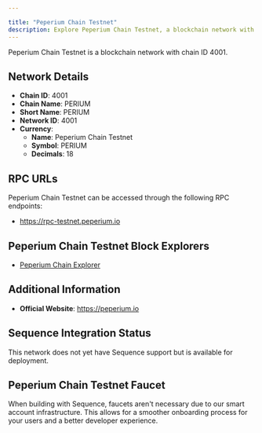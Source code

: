 ```yaml
---

title: "Peperium Chain Testnet"
description: Explore Peperium Chain Testnet, a blockchain network with chain ID 4001. Learn about its native currency, Peperium Chain Testnet, and how to interact with the network.
---
```




Peperium Chain Testnet is a blockchain network with chain ID 4001.

## Network Details

- **Chain ID**: 4001
- **Chain Name**: PERIUM
- **Short Name**: PERIUM
- **Network ID**: 4001
- **Currency**: 
  - **Name**: Peperium Chain Testnet
  - **Symbol**: PERIUM
  - **Decimals**: 18

## RPC URLs

Peperium Chain Testnet can be accessed through the following RPC endpoints:

- https://rpc-testnet.peperium.io

## Peperium Chain Testnet Block Explorers

- [Peperium Chain Explorer](https://scan-testnet.peperium.io)

## Additional Information

- **Official Website**: https://peperium.io

## Sequence Integration Status

This network does not yet have Sequence support but is available for deployment.

## Peperium Chain Testnet Faucet

When building with Sequence, faucets aren't necessary due to our smart account infrastructure. This allows for a smoother onboarding process for your users and a better developer experience.
